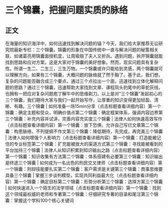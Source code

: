 # 三个锦囊，把握问题实质的脉络
## 正文
在海量的知识海洋中，如何迅速找到解决问题的锚？今天，我们给大家推荐无讼研究院最新专栏：三个锦囊。锦囊的形象在中国传统中一直与解决问题的秘笈相关联，如诸葛亮用锦囊面授机宜，让周瑜赔了夫人又折兵。遇到问题，拆开锦囊就能找到思路和应对方案，这是大家对于锦囊的美好想象。然而，现实问题具有复杂性。所谓一生二、二生三，三生万物。一个锦囊或许只能给到灵感，两个锦囊就可以理解方向，如果有三个锦囊，大概问题的脉络就了然于胸了。基于此，我们想，复杂的问题能否融合成三个要点，通过三个点拉出一个面，迅速找到立体化解释问题的思路？通过三个锦囊，迅速帮助大家找到文章、课程凤头豹尾中的草蛇灰线，也拥有一把应对复杂问题庖丁解牛中的思维剃刀。以上是对“三个锦囊”发起初心的三个锦囊，我们期待大家与我们一起开始写作，让厚重的知识变得更加轻盈、清晰、有趣。三个锦囊 | 如何准备一场15min分享（点击标题查看详细内容）第一个锦囊：确定主题和受众，明确价值点第二个锦囊：确定框架体系，强调内容边界第三个锦囊：补充内容并试讲，完善内容充实度三个锦囊 | 法律人如何快速高效写作（点击标题查看详细内容）第一个锦囊：放下恐惧，允许自己写烂文章第二个锦囊：构思脉络，不列提纲不作文第三个锦囊：降低期待，先完成，再完美三个锦囊 | 法律人如何增强个人影响力（点击标题查看详细内容）第一个锦囊：打造能被记住的专业标签第二个锦囊：扩充能被放大的渠道方式第三个锦囊：寻找能被看到的平台加持三个锦囊 | 法律人从知识积累到知识输出之路（点击标题查看详细内容）第一个锦囊：知识收集有方法第二个锦囊：体系搭建有必要第三个锦囊：知识输出是终途三个锦囊 | 如何成为一名出色的刑民交叉律师（点击标题查看详细内容）第一个锦囊：刑辩技能要扎实第二个锦囊：客户需求是关键第三个锦囊：商事思维要具备三个锦囊 | 掌握三步谈判模型，实现共同利益最大化（点击标题查看详细内容）第一个锦囊：确定目标第二个锦囊：形势分析第三个锦囊：选择方案三个锦囊 | 如何快速进入一个陌生的法学领域（点击标题查看详细内容）第一个锦囊：找到这个领域最权威的老师和专著第二个锦囊：仔细研究专著的目录和尾注第三个锦囊：掌握这个学科100个核心关键词